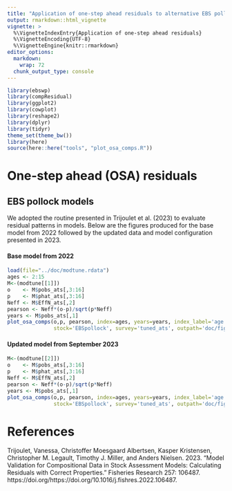 ```yaml
---
title: "Application of one-step ahead residuals to alternative EBS pollock model specifications"
output: rmarkdown::html_vignette
vignette: >
  %\VignetteIndexEntry{Application of one-step ahead residuals}
  %\VignetteEncoding{UTF-8}
  %\VignetteEngine{knitr::rmarkdown}
editor_options: 
  markdown: 
    wrap: 72
  chunk_output_type: console
---
```


```r
library(ebswp)
library(compResidual)
library(ggplot2)
library(cowplot)
library(reshape2)
library(dplyr)
library(tidyr)
theme_set(theme_bw())
library(here)
source(here::here("tools", "plot_osa_comps.R"))
```



# One-step ahead (OSA) residuals

## EBS pollock models
We adopted the routine presented in Trijoulet et al. (2023) to evaluate residual
patterns in models. Below are the figures produced for the base model
from 2022 followed by the updated data and model configuration presented
in 2023.

#### Base model from 2022


```r
load(file="../doc/modtune.rdata")
ages <- 2:15
M<-(modtune[[1]])
o    <- M$pobs_ats[,3:16]
p    <- M$phat_ats[,3:16]
Neff <- M$EffN_ats[,2]
pearson <- Neff*(o-p)/sqrt(p*Neff)
years <- M$pobs_ats[,1]
plot_osa_comps(o,p, pearson, index=ages, years=years, index_label='age', Neff=Neff,
               stock='EBSpollock', survey='tuned_ats', outpath='doc/figs')
```


#### Updated model from September 2023

```r
M<-(modtune[[2]])
o    <- M$pobs_ats[,3:16]
p    <- M$phat_ats[,3:16]
Neff <- M$EffN_ats[,2]
pearson <- Neff*(o-p)/sqrt(p*Neff)
years <- M$pobs_ats[,1]
plot_osa_comps(o,p, pearson, index=ages, years=years, index_label='age', Neff=Neff,
               stock='EBSpollock', survey='tuned_ats', outpath='doc/figs')
```

# References

Trijoulet, Vanessa, Christoffer Moesgaard Albertsen, Kasper Kristensen, Christopher M. Legault, Timothy J. Miller, and Anders Nielsen. 2023. “Model Validation for Compositional Data in Stock Assessment Models: Calculating Residuals with Correct Properties.” Fisheries Research 257: 106487. https://doi.org/https://doi.org/10.1016/j.fishres.2022.106487.
